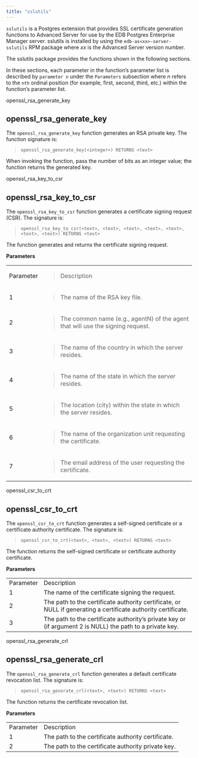 ```yaml
---
title: "sslutils"
---
```


`sslutils` is a Postgres extension that provides SSL certificate generation functions to Advanced Server for use by the EDB Postgres Enterprise Manager server. sslutils is installed by using the `edb-as<xx>-server-sslutils` RPM package where *xx* is the Advanced Server version number.

The sslutils package provides the functions shown in the following sections.

In these sections, each parameter in the function’s parameter list is described by `parameter n` under the `Parameters` subsection where *n* refers to the `nth` ordinal position (for example, first, second, third, etc.) within the function’s parameter list.

<div class="index">

openssl_rsa_generate_key

</div>

## openssl_rsa_generate_key

The `openssl_rsa_generate_key` function generates an RSA private key. The function signature is:

> `openssl_rsa_generate_key(<integer>) RETURNS <text>`

When invoking the function, pass the number of bits as an integer value; the function returns the generated key.

<div class="index">

openssl_rsa_key_to_csr

</div>

## openssl_rsa_key_to_csr

The `openssl_rsa_key_to_csr` function generates a certificate signing request (CSR). The signature is:

> `openssl_rsa_key_to_csr(<text>, <text>, <text>, <text>, <text>, <text>, <text>) RETURNS <text>`

The function generates and returns the certificate signing request.

**Parameters**

<table>
<tbody>
<tr class="odd">
<td><p>Parameter</p></td>
<td><blockquote>
<p>Description</p>
</blockquote></td>
</tr>
<tr class="even">
<td>1</td>
<td><blockquote>
<p>The name of the RSA key file.</p>
</blockquote></td>
</tr>
<tr class="odd">
<td>2</td>
<td><blockquote>
<p>The common name (e.g., agentN) of the agent that will use the signing request.</p>
</blockquote></td>
</tr>
<tr class="even">
<td>3</td>
<td><blockquote>
<p>The name of the country in which the server resides.</p>
</blockquote></td>
</tr>
<tr class="odd">
<td>4</td>
<td><blockquote>
<p>The name of the state in which the server resides.</p>
</blockquote></td>
</tr>
<tr class="even">
<td>5</td>
<td><blockquote>
<p>The location (city) within the state in which the server resides.</p>
</blockquote></td>
</tr>
<tr class="odd">
<td>6</td>
<td><blockquote>
<p>The name of the organization unit requesting the certificate.</p>
</blockquote></td>
</tr>
<tr class="even">
<td><p>7</p></td>
<td><blockquote>
<p>The email address of the user requesting the certificate.</p>
</blockquote></td>
</tr>
</tbody>
</table>

<div class="index">

openssl_csr_to_crt

</div>

## openssl_csr_to_crt

The `openssl_csr_to_crt` function generates a self-signed certificate or a certificate authority certificate. The signature is:

> `openssl_csr_to_crt(<text>, <text>, <text>) RETURNS <text>`

The function returns the self-signed certificate or certificate authority certificate.

**Parameters**

|           |                                                                                                               |
| --------- | ------------------------------------------------------------------------------------------------------------- |
| Parameter | Description                                                                                                   |
| 1         | The name of the certificate signing the request.                                                              |
| 2         | The path to the certificate authority certificate, or NULL if generating a certificate authority certificate. |
| 3         | The path to the certificate authority’s private key or (if argument 2 is NULL) the path to a private key.     |

<div class="index">

openssl_rsa_generate_crl

</div>

## openssl_rsa_generate_crl

The `openssl_rsa_generate_crl` function generates a default certificate revocation list. The signature is:

> `openssl_rsa_generate_crl(<text>, <text>) RETURNS <text>`

The function returns the certificate revocation list.

**Parameters**

|           |                                                    |
| --------- | -------------------------------------------------- |
| Parameter | Description                                        |
| 1         | The path to the certificate authority certificate. |
| 2         | The path to the certificate authority private key. |
